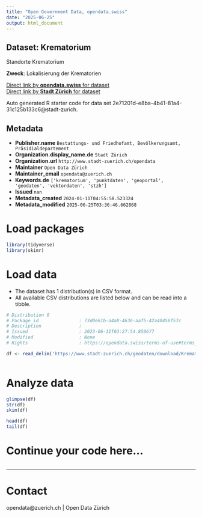 ```yaml
---
title: "Open Government Data, opendata.swiss"
date: "2025-06-25"
output: html_document
---
```


## Dataset: Krematorium

Standorte Krematorium

**Zweck**: Lokalisierung der Krematorien

[Direct link by **opendata.swiss** for dataset](https://opendata.swiss/de/dataset/krematorium1)<br>
[Direct link by **Stadt Zürich** for dataset](https://data.stadt-zuerich.ch/dataset/geo_krematorium)

Auto generated R starter code for data set 2e71201d-e8ba-4b41-81a4-31c125b133c6@stadt-zurich.

## Metadata

- **Publisher.name** `Bestattungs- und Friedhofamt, Bevölkerungsamt, Präsidialdepartement`
- **Organization.display_name.de** `Stadt Zürich`
- **Organization.url** `http://www.stadt-zuerich.ch/opendata`
- **Maintainer** `Open Data Zürich`
- **Maintainer_email** `opendata@zuerich.ch`
- **Keywords.de** `['krematorium', 'punktdaten', 'geoportal', 'geodaten', 'vektordaten', 'stzh']`
- **Issued** `nan`
- **Metadata_created** `2024-01-11T04:55:58.523324`
- **Metadata_modified** `2025-06-25T03:36:46.662868`


# Load packages

```r

library(tidyverse)
library(skimr)

```

# Load data

-   The dataset has 1 distribution(s) in CSV format.
-   All available CSV distributions are listed below and can be read into a tibble.

```r

# Distribution 0
# Package_id               : 73d0e61b-a4a8-4636-aaf5-42a40456f57c
# Description              : 
# Issued                   : 2023-06-11T03:27:54.850677
# Modified                 : None
# Rights                   : https://opendata.swiss/terms-of-use#terms_open

df <- read_delim('https://www.stadt-zuerich.ch/geodaten/download/Krematorium?format=10008')



```

# Analyze data

```r

glimpse(df)
str(df)
skim(df)

head(df)
tail(df)

```

# Continue your code here...

```r

```

------------------------------------------------------------------------

# Contact

opendata@zuerich.ch | Open Data Zürich
